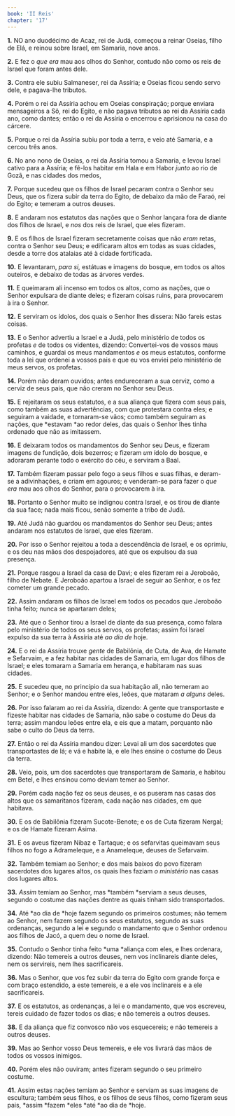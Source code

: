 ```yaml
---
book: 'II Reis'
chapter: '17'
---
```


**1.** NO ano duodécimo de Acaz, rei de Judá, começou a reinar Oseias, filho de Elá, e reinou sobre Israel, em Samaria, nove anos.

**2.** E fez o *que era* mau aos olhos do Senhor, contudo não como os reis de Israel que foram antes dele.

**3.** Contra ele subiu Salmaneser, rei da Assíria; e Oseias ficou sendo servo dele, e pagava-lhe tributos.

**4.** Porém o rei da Assíria achou em Oseias conspiração; porque enviara mensageiros a Sô, rei do Egito, e não pagava tributos ao rei da Assíria cada ano, como dantes; então o rei da Assíria o encerrou e aprisionou na casa do cárcere.

**5.** Porque o rei da Assíria subiu por toda a terra, e veio até Samaria, e a cercou três anos.

**6.** No ano nono de Oseias, o rei da Assíria tomou a Samaria, e levou Israel cativo para a Assíria; e fê-los habitar em Hala e em Habor *junto* ao rio de Gozã, e nas cidades dos medos,

**7.** Porque sucedeu que os filhos de Israel pecaram contra o Senhor seu Deus, que os fizera subir da terra do Egito, de debaixo da mão de Faraó, rei do Egito; e temeram a outros deuses.

**8.** E andaram nos estatutos das nações que o Senhor lançara fora de diante dos filhos de Israel, e *nos* dos reis de Israel, que eles fizeram.

**9.** E os filhos de Israel fizeram secretamente coisas que não *eram* retas, contra o Senhor seu Deus; e edificaram altos em todas as suas cidades, desde a torre dos atalaias até à cidade fortificada.

**10.** E levantaram, *para si,* estátuas e imagens do bosque, em todos os altos outeiros, e debaixo de todas as árvores verdes.

**11.** E queimaram ali incenso em todos os altos, como as nações, que o Senhor expulsara de diante deles; e fizeram coisas ruins, para provocarem à ira o Senhor.

**12.** E serviram os ídolos, dos quais o Senhor lhes dissera: Não fareis estas coisas.

**13.** E o Senhor advertiu a Israel e a Judá, pelo ministério de todos os profetas *e* de todos os videntes, dizendo: Convertei-vos de vossos maus caminhos, e guardai os meus mandamentos *e* os meus estatutos, conforme toda a lei que ordenei a vossos pais e que eu vos enviei pelo ministério de meus servos, os profetas.

**14.** Porém não deram ouvidos; antes endureceram a sua cerviz, como a cerviz de seus pais, que não creram no Senhor seu Deus.

**15.** E rejeitaram os seus estatutos, e a sua aliança que fizera com seus pais, como também as suas advertências, com que protestara contra eles; e seguiram a vaidade, e tornaram-se vãos; como também seguiram as nações, que *estavam *ao redor deles, das quais o Senhor lhes tinha ordenado que não as imitassem.

**16.** E deixaram todos os mandamentos do Senhor seu Deus, e fizeram imagens de fundição, dois bezerros; e fizeram *um* ídolo do bosque, e adoraram perante todo o exército do céu, e serviram a Baal.

**17.** Também fizeram passar pelo fogo a seus filhos e suas filhas, e deram-se a adivinhações, e criam em agouros; e venderam-se para fazer o *que era* mau aos olhos do Senhor, para o provocarem à ira.

**18.** Portanto o Senhor muito se indignou contra Israel, e os tirou de diante da sua face; nada mais ficou, senão somente a tribo de Judá.

**19.** Até Judá não guardou os mandamentos do Senhor seu Deus; antes andaram nos estatutos de Israel, que eles fizeram.

**20.** Por isso o Senhor rejeitou a toda a descendência de Israel, e os oprimiu, e os deu nas mãos dos despojadores, até que os expulsou da sua presença.

**21.** Porque rasgou a Israel da casa de Davi; e eles fizeram rei a Jeroboão, filho de Nebate. E Jeroboão apartou a Israel de seguir ao Senhor, e os fez cometer um grande pecado.

**22.** Assim andaram os filhos de Israel em todos os pecados que Jeroboão tinha feito; nunca se apartaram deles;

**23.** Até que o Senhor tirou a Israel de diante da sua presença, como falara pelo ministério de todos os seus servos, os profetas; assim foi Israel expulso da sua terra à Assíria até *ao dia de* hoje.

**24.** E o rei da Assíria trouxe *gente* de Babilônia, de Cuta, de Ava, de Hamate e Sefarvaim, e a fez habitar nas cidades de Samaria, em lugar dos filhos de Israel; e eles tomaram a Samaria em herança, e habitaram nas suas cidades.

**25.** E sucedeu que, no princípio da sua habitação ali, não temeram ao Senhor; e o Senhor mandou entre eles, leões, que mataram *a alguns* deles.

**26.** Por isso falaram ao rei da Assíria, dizendo: A gente que transportaste e fizeste habitar nas cidades de Samaria, não sabe o costume do Deus da terra; assim mandou leões entre ela, e eis que a matam, porquanto não sabe o culto do Deus da terra.

**27.** Então o rei da Assíria mandou dizer: Levai ali um dos sacerdotes que transportastes de lá; e vá e habite lá, e ele lhes ensine o costume do Deus da terra.

**28.** Veio, pois, um dos sacerdotes que transportaram de Samaria, e habitou em Betel, e lhes ensinou como deviam temer ao Senhor.

**29.** Porém cada nação fez os seus deuses, e os puseram nas casas dos altos que os samaritanos fizeram, cada nação nas cidades, em que habitava.

**30.** E os de Babilônia fizeram Sucote-Benote; e os de Cuta fizeram Nergal; e os de Hamate fizeram Asima.

**31.** E os aveus fizeram Nibaz e Tartaque; e os sefarvitas queimavam seus filhos no fogo a Adrameleque, e a Anameleque, deuses de Sefarvaim.

**32.** Também temiam ao Senhor; e dos mais baixos do povo fizeram sacerdotes dos lugares altos, os quais lhes faziam *o ministério* nas casas dos lugares altos.

**33.** *Assim* temiam ao Senhor, mas *também *serviam a seus deuses, segundo o costume das nações dentre as quais tinham sido transportados.

**34.** Até *ao dia de *hoje fazem segundo os primeiros costumes; não temem ao Senhor, nem fazem segundo os seus estatutos, segundo as suas ordenanças, segundo a lei e segundo o mandamento que o Senhor ordenou aos filhos de Jacó, a quem deu o nome de Israel.

**35.** Contudo o Senhor tinha feito *uma *aliança com eles, e lhes ordenara, dizendo: Não temereis a outros deuses, nem vos inclinareis diante deles, nem os servireis, nem lhes sacrificareis.

**36.** Mas o Senhor, que vos fez subir da terra do Egito com grande força e com braço estendido, a este temereis, e a ele vos inclinareis e a ele sacrificareis.

**37.** E os estatutos, as ordenanças, a lei e o mandamento, que vos escreveu, tereis cuidado de fazer todos os dias; e não temereis a outros deuses.

**38.** E da aliança que fiz convosco não vos esquecereis; e não temereis a outros deuses.

**39.** Mas ao Senhor vosso Deus temereis, e ele vos livrará das mãos de todos os vossos inimigos.

**40.** Porém eles não ouviram; antes fizeram segundo o seu primeiro costume.

**41.** Assim estas nações temiam ao Senhor e serviam as suas imagens de escultura; também seus filhos, e os filhos de seus filhos, como fizeram seus pais, *assim *fazem *eles *até *ao dia de *hoje.